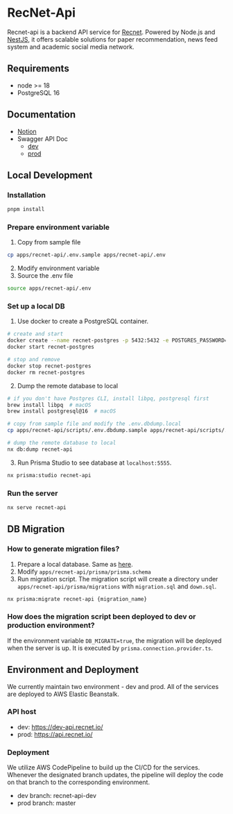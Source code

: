 # RecNet-Api

Recnet-api is a backend API service for [Recnet](https://www.recnet.io/). Powered by Node.js and [NestJS](https://nestjs.com/), it offers scalable solutions for paper recommendation, news feed system and academic social media network.

## Requirements

- node >= 18
- PostgreSQL 16

## Documentation

- [Notion](https://www.notion.so/RecNet-f8440e23b4e54af4a9636e84ed101815)
- Swagger API Doc
  - [dev](https://dev-api.recnet.io/api)
  - [prod](https://api.recnet.io/api)

## Local Development

### Installation

```bash
pnpm install
```

### Prepare environment variable

1. Copy from sample file

```bash
cp apps/recnet-api/.env.sample apps/recnet-api/.env
```

2. Modify environment variable
3. Source the .env file

```bash
source apps/recnet-api/.env
```

### Set up a local DB

1. Use docker to create a PostgreSQL container.

```bash
# create and start
docker create --name recnet-postgres -p 5432:5432 -e POSTGRES_PASSWORD=admin postgres:16.2
docker start recnet-postgres

# stop and remove
docker stop recnet-postgres
docker rm recnet-postgres
```

2. Dump the remote database to local

```bash
# if you don't have Postgres CLI, install libpq, postgresql first
brew install libpq  # macOS
brew install postgresql@16  # macOS

# copy from sample file and modify the .env.dbdump.local
cp apps/recnet-api/scripts/.env.dbdump.sample apps/recnet-api/scripts/.env.dbdump.local

# dump the remote database to local
nx db:dump recnet-api
```

3. Run Prisma Studio to see database at `localhost:5555`.

```bash
nx prisma:studio recnet-api
```

### Run the server

```bash
nx serve recnet-api
```

## DB Migration

### How to generate migration files?

1. Prepare a local database. Same as [here](#set-up-a-local-db).
2. Modify `apps/recnet-api/prisma/prisma.schema`
3. Run migration script. The migration script will create a directory under `apps/recnet-api/prisma/migrations` with `migration.sql` and `down.sql`.

```bash
nx prisma:migrate recnet-api {migration_name}
```

### How does the migration script been deployed to dev or production environment?

If the environment variable `DB_MIGRATE=true`, the migration will be deployed when the server is up. It is executed by `prisma.connection.provider.ts`.

## Environment and Deployment

We currently maintain two environment - dev and prod. All of the services are deployed to AWS Elastic Beanstalk.

### API host

- dev: https://dev-api.recnet.io/
- prod: https://api.recnet.io/

### Deployment

We utilize AWS CodePipeline to build up the CI/CD for the services. Whenever the designated branch updates, the pipeline will deploy the code on that branch to the corresponding environment.

- dev branch: recnet-api-dev
- prod branch: master
